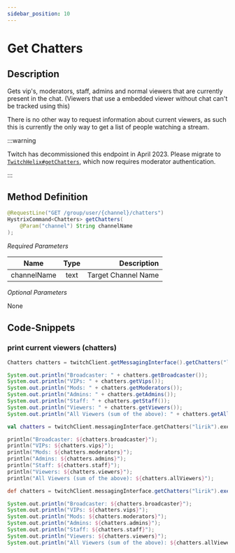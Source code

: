 ```yaml
---
sidebar_position: 10
---
```



# Get Chatters

## Description

Gets vip's, moderators, staff, admins and normal viewers that are currently present in the chat. (Viewers that use a embedded viewer without chat can't be tracked using this)

There is no other way to request information about current viewers, as such this is currently the only way to get a list of people watching a stream.

:::warning

Twitch has decommissioned this endpoint in April 2023.
Please migrate to [`TwitchHelix#getChatters`](https://twitch4j.github.io/javadoc/com/github/twitch4j/helix/TwitchHelix.html#getChatters(java.lang.String,java.lang.String,java.lang.String,java.lang.Integer,java.lang.String)), which now requires moderator authentication.

:::

## Method Definition

```java
@RequestLine("GET /group/user/{channel}/chatters")
HystrixCommand<Chatters> getChatters(
	@Param("channel") String channelName
);
```

*Required Parameters*

| Name          | Type      | Description  |
| ------------- |:---------:| -----------------:|
| channelName | text | Target Channel Name |

*Optional Parameters*

None

## Code-Snippets

### print current viewers (chatters)

<Tabs groupId="code">
<TabItem value="java" label="Java">

```java
Chatters chatters = twitchClient.getMessagingInterface().getChatters("lirik").execute();

System.out.println("Broadcaster: " + chatters.getBroadcaster());
System.out.println("VIPs: " + chatters.getVips());
System.out.println("Mods: " + chatters.getModerators());
System.out.println("Admins: " + chatters.getAdmins());
System.out.println("Staff: " + chatters.getStaff());
System.out.println("Viewers: " + chatters.getViewers());
System.out.println("All Viewers (sum of the above): " + chatters.getAllViewers());
```

</TabItem>
<TabItem value="kotlin" label="Kotlin">

```kotlin
val chatters = twitchClient.messagingInterface.getChatters("lirik").execute();

println("Broadcaster: ${chatters.broadcaster}");
println("VIPs: ${chatters.vips}");
println("Mods: ${chatters.moderators}");
println("Admins: ${chatters.admins}");
println("Staff: ${chatters.staff}");
println("Viewers: ${chatters.viewers}");
println("All Viewers (sum of the above): ${chatters.allViewers}");
```

</TabItem>
<TabItem value="groovy" label="Groovy">

```groovy
def chatters = twitchClient.messagingInterface.getChatters("lirik").execute();

System.out.println("Broadcaster: ${chatters.broadcaster}");
System.out.println("VIPs: ${chatters.vips}");
System.out.println("Mods: ${chatters.moderators}");
System.out.println("Admins: ${chatters.admins}");
System.out.println("Staff: ${chatters.staff}");
System.out.println("Viewers: ${chatters.viewers}");
System.out.println("All Viewers (sum of the above): ${chatters.allViewers}");
```

</TabItem>
</Tabs>
